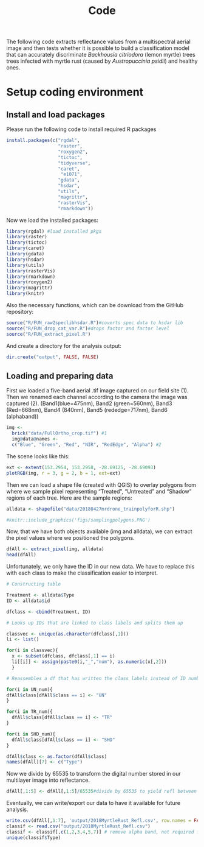 % Code

The following code extracts reflectance values from a multispectral aerial image
and then tests whether it is possible to build a classification model that can 
accurately discriminate _Backhousia citriodora_ (lemon myrtle) trees trees infected with myrtle rust (caused by _Austropuccinia psidii_) and healthy ones. 

# Setup coding environment

## Install and load packages

Please run the following code to install required R packages
```r

install.packages(c("rgdal", 
                   "raster", 
                   "roxygen2",
                   "tictoc", 
                   "tidyverse", 
                   "caret",
                    "e1071", 
                   "gdata", 
                   "hsdar", 
                   "utils", 
                   "magrittr", 
                   "rasterVis",  
                   "rmarkdown"))
```

Now we load the installed packages:
```r
library(rgdal) #load installed pkgs
library(raster)
library(tictoc)
library(caret)
library(gdata)
library(hsdar)
library(utils)
library(rasterVis)
library(rmarkdown)
library(roxygen2)
library(magrittr)
library(knitr)
```

Also the necessary functions, which can be download from the GitHub repository:
```r
source("R/FUN_raw2speclibhsdar.R")#coverts spec data to hsdar lib
source("R/FUN_drop_cat_var.R")#drops factor and factor level
source("R/FUN_extract_pixel.R")
```

And create a directory for the analysis output:
```r
dir.create("output", FALSE, FALSE)
```

## Loading and preparing data

First we loaded a five-band aerial .tif image captured on our field site (1). 
Then we renamed each channel according to the camera the image was captured (2).
(Band1(blue=475nm), Band2 (green=560nm), Band3 (Red=668nm), Band4 (840nm), Band5 (rededge=717nm), Band6 (alphaband))
```r
img <-
  brick("data/FullOrtho_crop.tif") #1
  img@data@names <-
  c("Blue", "Green", "Red", "NIR", "RedEdge", "Alpha") #2
```

The scene looks like this:
```r
ext <- extent(153.2954, 153.2958, -28.69125, -28.69093)
plotRGB(img, r = 3, g = 2, b = 1, ext=ext)
```

Then we can load a shape file (created with QGIS) to overlay polygons from where 
we sample pixel representing "Treated", "Untreated" and "Shadow" regions of each
tree. Here are the sample regions:
```r
alldata <- shapefile("data/20180427mrdrone_trainpolyforR.shp")
```

```r
#knitr::include_graphics('figs/samplingpolygons.PNG')
```

Now, that we have both objects available (img and alldata), we can extract the 
pixel values where we positioned the polygons.
```r
dfAll <- extract_pixel(img, alldata)
head(dfAll)
```

Unfortunately, we only have the ID in our new data. We have to replace this with
each class to make the classification easier to interpret.
```r
# Constructing table

Treatment <- alldata$Type
ID <- alldata$id

dfclass <- cbind(Treatment, ID)

# Looks up IDs that are linked to class labels and splits them up

classvec <- unique(as.character(dfclass[,1]))
li <- list()

for(i in classvec){
  x <- subset(dfclass, dfclass[,1] == i)
  li[[i]] <- assign(paste0(i,"_","num"), as.numeric(x[,2]))
  }

# Reassembles a df that has written the class labels instead of ID numbers

for(i in UN_num){
dfAll$class[dfAll$class == i] <- "UN"
}

for(i in TR_num){
  dfAll$class[dfAll$class == i] <- "TR"
}

for(i in SHD_num){
  dfAll$class[dfAll$class == i] <- "SHD"
}

dfAll$class <- as.factor(dfAll$class)
names(dfAll)[7] <- c("Type")
```

Now we divide by 65535 to transform the digital number stored in our multilayer 
image into reflectance.
```r
dfAll[,1:5] <- dfAll[,1:5]/65535#divide by 65535 to yield refl between 0 and 1
```

Eventually, we can write/export our data to have it available for future analysis.
```r
write.csv(dfAll[,1:7], 'output/2018MyrtleRust_Refl.csv', row.names = FALSE)
classif <- read.csv("output/2018MyrtleRust_Refl.csv")
classif <- classif[,c(1,2,3,4,5,7)] # remove alpha band, not required for clas
unique(classif$Type)
```





